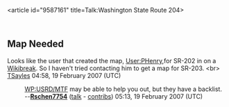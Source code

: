 <article id="9587161" title=Talk:Washington State Route 204>
	<talkpage id="9587161" title="Talk:Washington State Route 204">
{{WikiProject United States|class=C|importance=Low|WA=yes|WA-importance=}}
{{U.S. Roads WikiProject|state=WA|importance=Mid|class=C|needs-jctint=no|needs-map=no|needs-kml=no|photo=Washington}}

==Map Needed==
Looks like the user that created the map, [[User:PHenry]],for SR-202 in on a [[Wikibreak]]. So I haven't tried contacting him to get a map for SR-203. &lt;br&gt;
[[User:TSayles|TSayles]] 04:58, 19 February 2007 (UTC)
:[[WP:USRD/MTF]] may be able to help you out, but they have a backlist. --'''[[User:Rschen7754|Rschen7754]]''' ([[User_talk:Rschen7754|talk]] - [[Special:Contributions/Rschen7754|contribs]]) 05:13, 19 February 2007 (UTC)
	</talkpage>
</article>